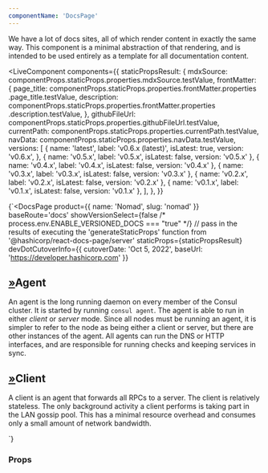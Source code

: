 ```yaml
---
componentName: 'DocsPage'
---
```


We have a lot of docs sites, all of which render content in exactly the same way. This component is a minimal abstraction of that rendering, and is intended to be used entirely as a template for all documentation content.

<LiveComponent
  components={{
    staticPropsResult: {
      mdxSource: componentProps.staticProps.properties.mdxSource.testValue,
      frontMatter: {
        page_title:
          componentProps.staticProps.properties.frontMatter.properties
            .page_title.testValue,
        description:
          componentProps.staticProps.properties.frontMatter.properties
            .description.testValue,
      },
      githubFileUrl:
        componentProps.staticProps.properties.githubFileUrl.testValue,
      currentPath: componentProps.staticProps.properties.currentPath.testValue,
      navData: componentProps.staticProps.properties.navData.testValue,
      versions: [
        {
          name: 'latest',
          label: 'v0.6.x (latest)',
          isLatest: true,
          version: 'v0.6.x',
        },
        { name: 'v0.5.x', label: 'v0.5.x', isLatest: false, version: 'v0.5.x' },
        { name: 'v0.4.x', label: 'v0.4.x', isLatest: false, version: 'v0.4.x' },
        { name: 'v0.3.x', label: 'v0.3.x', isLatest: false, version: 'v0.3.x' },
        { name: 'v0.2.x', label: 'v0.2.x', isLatest: false, version: 'v0.2.x' },
        { name: 'v0.1.x', label: 'v0.1.x', isLatest: false, version: 'v0.1.x' },
      ],
    },
  }}
>
{`<DocsPage
  product={{ name: 'Nomad', slug: 'nomad' }}
  baseRoute='docs'
  showVersionSelect={false /* process.env.ENABLE_VERSIONED_DOCS === "true" */}
  // pass in the results of executing the 'generateStaticProps' function from '@hashicorp/react-docs-page/server'
  staticProps={staticPropsResult}
  devDotCutoverInfo={{ cutoverDate: 'Oct 5, 2022', baseUrl: 'https://developer.hashicorp.com' }}
>
 <h2 class="g-type-display-3"><a class="__permalink-h" href="#agent" aria-label="agent permalink">»</a><a class="__target-h" id="agent" aria-hidden=""></a>Agent</h2><p>An agent is the long running daemon on every member of the Consul cluster. It is started by running <code>consul agent</code>. The agent is able to run in either <em>client</em> or <em>server</em> mode. Since all nodes must be running an agent, it is simpler to refer to the node as being either a client or server, but there are other instances of the agent. All agents can run the DNS or HTTP interfaces, and are responsible for running checks and keeping services in sync.</p><h2 class="g-type-display-3"><a class="__permalink-h" href="#client" aria-label="client permalink">»</a><a class="__target-h" id="client" aria-hidden=""></a>Client</h2><p>A client is an agent that forwards all RPCs to a server. The client is relatively stateless. The only background activity a client performs is taking part in the LAN gossip pool. This has a minimal resource overhead and consumes only a small amount of network bandwidth.</p>
</DocsPage>`}
</LiveComponent>

<UsageDetails packageJson={packageJson} />

### Props

<PropsTable props={componentProps} />
